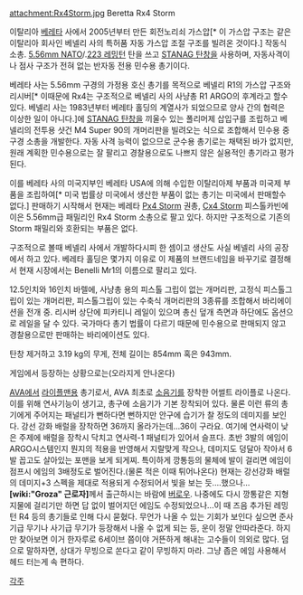 attachment:Rx4Storm.jpg
Beretta Rx4 Storm

이탈리아 [[베레타]] 사에서 2005년부터 만든 회전노리쇠 가스압[*  이 가스압 구조는 같은 이탈리아 회사인 베넬리 사의 특허품 자동 가스압 조절 구조를 빌려온 것이다.] 작동식 소총. [[5.56mm NATO]]/.[[223 레밍턴]] 탄을 쓰고 [[STANAG 탄창]]을 사용하며, 자동사격이나 점사 구조가 전혀 없는 반자동 전용 민수용 총기이다.

베레타 사는 5.56mm 구경의 가정용 호신 총기를 목적으로 베넬리 R1의 가스압 구조와 리시버[* 이때문에 Rx4는 구조적으로 베넬리 사의 사냥총 R1 ARGO의 후계라고 할수 있다. 베넬리 사는 1983년부터 베레타 홀딩의 계열사가 되었으므로 양사 간의 협력은 이상한 일이 아니다.]에 [[STANAG 탄창]]을 끼울수 있는 폴리머제 삽입구를 조립하고 베넬리의 전투용 샷건 M4 Super 90의 개머리판을 빌려오는 식으로 조합해서 민수용 중구경 소총을 개발한다. 자동 사격 능력이 없으므로 군수용 총기로는 채택된 바가 없지만, 원래 계획한 민수용으로는 잘 팔리고 경찰용으로도 나쁘지 않은 실용적인 총기라고 평가된다.

이를 베레타 사의 미국지부인 베레타 USA에 의해 수입한 이탈리아제 부품과 미국제 부품을 조립하여[* 미국 법률상 미국에서 생산한 부품이 없는 총기는 미국에서 판매할수 없다.] 판매하기 시작해서 현재는 베레타 [[Px4 Storm]] 권총, [[Cx4 Storm]] 피스톨카빈에 이은 5.56mm급 패밀리인 Rx4 Storm 소총으로 팔고 있다. 하지만 구조적으로 기존의 Storm 패밀리와 호환되는 부품은 없다.

구조적으로 볼때 베넬리 사에서 개발하다시피 한 셈이고 생산도 사실 베넬리 사의 공장에서 하고 있다. 베레타 홀딩은 몇가지 이유로 이 제품의 브랜드네임을 바꾸기로 결정해서 현재 시장에서는 Benelli Mr1의 이름으로 팔리고 있다.

12.5인치와 16인치 바렐에, 사냥총 용의 피스톨 그립이 없는 개머리판, 고정식 피스톨그립이 있는 개머리판, 피스톨그립이 있는 수축식 개머리판의 3종류를 조합해서 바리에이션을 전개 중. 리시버 상단에 피카티니 레일이 있으며 총신 덮개 측면과 하단에도 옵션으로 레일을 달 수 있다. 국가마다 총기 법률이 다르기 때문에 민수용으로 판매되지 않고 경찰용으로만 판매하는 바리에이션도 있다.

탄창 제거하고 3.19 kg의 무게, 전체 길이는 854mm 혹은 943mm.

게임에서 등장하는 상황으로는(오라지게 안나온다)

[[AVA]]에서 [[라이플맨]]용 총기로서, AVA 최초로 [[소음기]]를 장착한 어썰트 라이플로 나온다. 이를 위해 연사기능이 생기고, 총구에 소음기가 기본 장착되어 있다. 물론 이런 류의 총기에게 주어지는 패널티가 뻔하다면 뻔하지만 안구에 습기가 찰 정도의 데미지를 보인다. 강선 강화 배럴을 장착하면 36까지 올라가는데...36이 구라요. 여기에 연사력이 낮은 주제에 배럴을 장착시 닥치고 연사력-1 패널티가 있어서 슬프다.
초반 3발의 에임이 ARGO시스템인지 뭔지의 적용을 반영해서 지랄맞게 작으나, 데미지도 덩달아 작아서 6발 꼽고도 살아있는 포맨을 보게 되게찌. 특이하게 깡통등의 물체에 발이 걸리면 에임이 점프시 에임의 3배정도로 벌어진다.(물론 적은 이때 튀어나온다)
현재는 강선강화 배럴의 데미지+3 스펙을 제대로 적용되게 수정되어서 빛을 보는 듯....했으나...  '''[wiki:"Groza" 근로자] '''께서 출근하시는 바람에 [[버로우]]. 나중에도 다시 깡통같은 지형지물에 걸리기만 하면 답 없이 벌어지던 에임도 수정되었으나...이 때 즈음 추가된 레밍턴 R4 등의 총기들로 인해 다시 묻혔다. 
무언가 나올 수 있는 기회가 보인다 싶으면 준사기급 무기나 사기급 무기가 등장해서 나올 수 없게 되는 등, 운이 정말 안따라준다. 하지만 찾아보면 이거 한자루로 6세이브 쯤이야 거뜬하게 해내는 고수들이 의외로 많다. 덤으로 말하자면, 상대가 무빙으로 쏜다고 같이 무빙하지 마라. 그냥 좁은 에임 사용해서 헤드 터는게 속 편하다. 

[[각주]]

